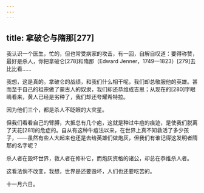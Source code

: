 ```yaml
---
---
---
```

title: 拿破仑与隋那[277]
---




我认识一个医生，忙的，但也常受病家的攻击，有一回，自解自叹道：要得称赞，最好是杀人，你把拿破仑[278]和隋那（Edward Jenner，1749—1823）[279]去比比看……

我想，这是真的。拿破仑的战绩，和我们什么相干呢，我们却总敬服他的英雄。甚而至于自己的祖宗做了蒙古人的奴隶，我们却还恭维成吉思；从现在的[280]字眼睛看来，黄人已经是劣种了，我们却还夸耀希特拉。

因为他们三个，都是杀人不眨眼的大灾星。

但我们看看自己的臂膊，大抵总有几个疤，这就是种过牛痘的痕迹，是使我们脱离了天花[281]的危症的。自从有这种牛痘法以来，在世界上真不知救活了多少孩子，——虽然有些人大起来也还是去给英雄们做炮灰，但我们有谁记得这发明者隋那的名字呢？

杀人者在毁坏世界，救人者在修补它，而炮灰资格的诸公，却总在恭维杀人者。

这看法倘不改变，我想，世界是还要毁坏，人们也还要吃苦的。

十一月六日。